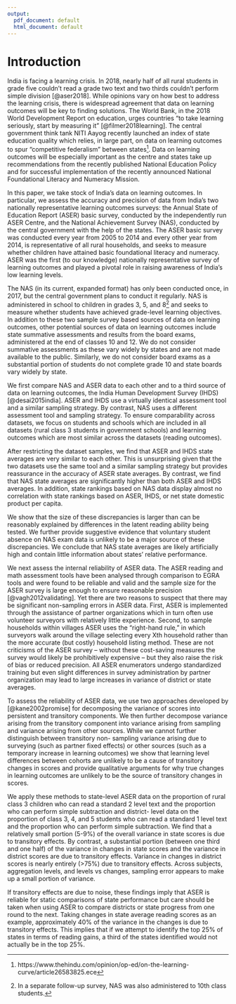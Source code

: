 ```yaml
---
output:
  pdf_document: default
  html_document: default
---
```

\newpage
# Introduction

India is facing a learning crisis. In 2018, nearly half of all rural students in grade five couldn’t read a grade two text and two thirds couldn’t perform simple division [@aser2018]. While opinions vary on how best to address the learning crisis, there is widespread agreement that data on learning outcomes will be key to finding solutions. The World Bank, in the 2018 World Development Report on education, urges countries “to take learning seriously, start by measuring it” [@filmer2018learning]. The central government think tank NITI Aayog recently launched an index of state education quality which relies, in large part, on data on learning outcomes to spur “competitive federalism” between states^[https://www.thehindu.com/opinion/op-ed/on-the-learning-curve/article26583825.ece]. Data on learning outcomes will be especially important as the centre and states take up recommendations from the recently published National Education Policy and for successful implementation of the recently announced National Foundational Literacy and Numeracy Mission.

In this paper, we take stock of India’s data on learning outcomes. In particular, we assess the accuracy and precision of data from India’s two nationally representative learning outcomes surveys: the Annual State of Education Report (ASER) basic survey, conducted by the independently run ASER Centre, and the National Achievement Survey (NAS), conducted by the central government with the help of the states. The ASER basic survey was conducted every year from 2005 to 2014 and every other year from 2014, is representative of all rural households, and seeks to measure whether children have attained basic foundational literacy and numeracy. ASER was the first (to our knowledge) nationally representative survey of learning outcomes and played a pivotal role in raising awareness of India’s low learning levels.

The NAS (in its current, expanded format) has only been conducted once, in 2017, but the central government plans to conduct it regularly. NAS is administered in school to children in grades 3, 5, and 8^[In a separate follow-up survey, NAS was also administered to 10th class students.] and seeks to measure whether students have achieved grade-level learning objectives. In addition to these two sample survey based sources of data on learning outcomes, other potential sources of data on learning outcomes include state summative assessments and results from the board exams, administered at the end of classes 10 and 12. We do not consider summative assessments as these vary widely by states and are not made available to the public. Similarly, we do not consider board exams as a substantial portion of students do not complete grade 10 and state boards vary widely by state.

We first compare NAS and ASER data to each other and to a third source of data on learning outcomes, the India Human Development Survey (IHDS) [@desai2015india]. ASER and IHDS use a virtually identical assessment tool and a similar sampling strategy. By contrast, NAS uses a different assessment tool and sampling strategy. To ensure comparability across datasets, we focus on students and schools which are included in all datasets (rural class 3 students in government schools) and learning outcomes which are most similar across the datasets (reading outcomes).

After restricting the dataset samples, we find that ASER and IHDS state averages are very similar to each other. This is unsurprising given that the two datasets use the same tool and a similar sampling strategy but provides reassurance in the accuracy of ASER state averages. By contrast, we find that NAS state averages are significantly higher than both ASER and IHDS averages. In addition, state rankings based on NAS data display almost no correlation with state rankings based on ASER, IHDS, or net state domestic product per capita.

We show that the size of these discrepancies is larger than can be reasonably explained by differences in the latent reading ability being tested. We further provide suggestive evidence that voluntary student absence on NAS exam data is unlikely to be a major source of these discrepancies. We conclude that NAS state averages are likely artificially high and contain little information about states’ relative performance.

We next assess the internal reliability of ASER data. The ASER reading and math assessment tools have been analysed through comparison to EGRA tools and were found to be reliable and valid and the sample size for the ASER survey is large enough to ensure reasonable precision [@vagh2012validating]. Yet there are two reasons to suspect that there may be significant non-sampling errors in ASER data. First, ASER is implemented through the assistance of partner organizations which in turn often use volunteer surveyors with relatively little experience. Second, to sample households within villages ASER uses the “right-hand rule,” in which surveyors walk around the village selecting every Xth household rather than the more accurate (but costly) household listing method. These are not criticisms of the ASER survey – without these cost-saving measures the survey would likely be prohibitively expensive – but they also raise the risk of bias or reduced precision. All ASER enumerators undergo standardized training but even slight differences in survey administration by partner organization may lead to large increases in variance of district or state averages.

To assess the reliability of ASER data, we use two approaches developed by [@kane2002promise] for decomposing the variance of scores into persistent and transitory components. We then further decompose variance arising from the transitory component into variance arising from sampling and variance arising from other sources. While we cannot further distinguish between transitory non- sampling variance arising due to surveying (such as partner fixed effects) or other sources (such as a temporary increase in learning outcomes) we show that learning level differences between cohorts are unlikely to be a cause of transitory changes in scores and provide qualitative arguments for why true changes in learning outcomes are unlikely to be the source of transitory changes in scores.

We apply these methods to state-level ASER data on the proportion of rural class 3 children who can read a standard 2 level text and the proportion who can perform simple subtraction and district- level data on the proportion of class 3, 4, and 5 students who can read a standard 1 level text and the proportion who can perform simple subtraction. We find that a relatively small portion (5-9%) of the overall variance in state scores is due to transitory effects. By contrast, a substantial portion (between one third and one half) of the variance in changes in state scores and the variance in district scores are due to transitory effects. Variance in changes in district scores is nearly entirely (>75%) due to transitory effects. Across subjects, aggregation levels, and levels vs changes, sampling error appears to make up a small portion of variance.

If transitory effects are due to noise, these findings imply that ASER is reliable for static comparisons of state performance but care should be taken when using ASER to compare districts or state progress from one round to the next. Taking changes in state average reading scores as an example, approximately 40% of the variance in the changes is due to transitory effects. This implies that if we attempt to identify the top 25% of states in terms of reading gains, a third of the states identified would not actually be in the top 25%.


